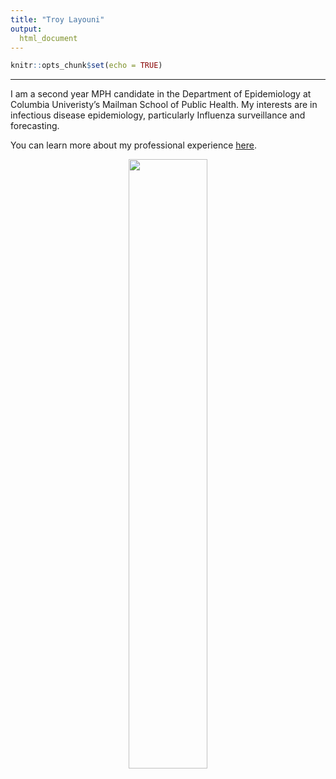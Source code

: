 ```yaml
---
title: "Troy Layouni"
output: 
  html_document
---
```


```r
knitr::opts_chunk$set(echo = TRUE)
```
***

I am a second year MPH candidate in the Department of Epidemiology at Columbia Univeristy's Mailman School of Public Health. My interests are in infectious disease epidemiology, particularly Influenza surveillance and forecasting.

You can learn more about my professional experience [here](about.html).

<center><img src="images/me.jpg" style="width:50%">
